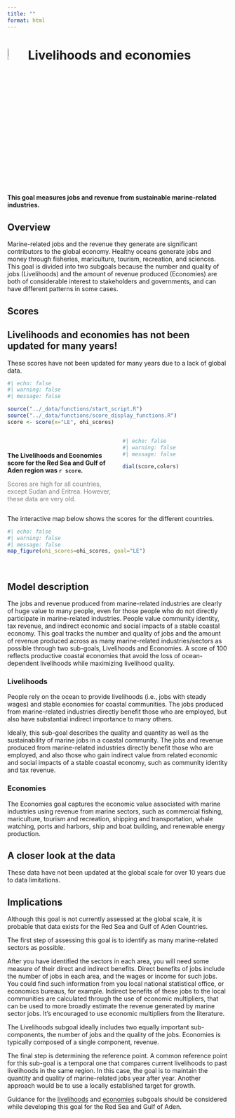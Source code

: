 ```yaml
---
title: ""
format: html
---
```


# ![](figs/livelihoods-and-economies.svg){width="8%" height="8%" color="red"} Livelihoods and economies

**This goal measures jobs and revenue from sustainable marine-related industries.**


## Overview

Marine-related jobs and the revenue they generate are significant contributors to the global economy. Healthy oceans generate jobs and money through fisheries, mariculture, tourism, recreation, and sciences. This goal is divided into two subgoals because the number and quality of jobs (Livelihoods) and the amount of revenue produced (Economies) are both of considerable interest to stakeholders and governments, and can have different patterns in some cases.

## Scores
::: {.callout-important}
## Livelihoods and economies has not been updated for many years!

These scores have not been updated for many years due to a lack of global data.

:::


```r
#| echo: false
#| warning: false
#| message: false

source("../_data/functions/start_script.R")
source("../_data/functions/score_display_functions.R")
score <- score(x="LE", ohi_scores)

```

::: columns
::: {.column width="50%"}
<br>

**The Livelihoods and Economies score for the Red Sea and Gulf of Aden region was `r score`.**

<span style="color: gray;">Scores are high for all countries, except Sudan and Eritrea. However, these data are very old.</span>
:::

::: {.column width="50%"}
```r
#| echo: false
#| warning: false
#| message: false

dial(score,colors)

```
:::
:::

The interactive map below shows the scores for the different countries.

```r
#| echo: false
#| warning: false
#| message: false
map_figure(ohi_scores=ohi_scores, goal="LE")

```

<br>

## Model description
The jobs and revenue produced from marine-related industries are clearly of huge value to many people, even for those people who do not directly participate in marine-related industries. People value community identity, tax revenue, and indirect economic and social impacts of a stable coastal economy. This goal tracks the number and quality of jobs and the amount of revenue produced across as many marine-related industries/sectors as possible through two sub-goals, Livelihoods and Economies. A score of 100 reflects productive coastal economies that avoid the loss of ocean-dependent livelihoods while maximizing livelihood quality.

### Livelihoods
People rely on the ocean to provide livelihoods (i.e., jobs with steady wages) and stable economies for coastal communities. The jobs produced from marine-related industries directly benefit those who are employed, but also have substantial indirect importance to many others.

Ideally, this sub-goal describes the quality and quantity as well as the sustainability of marine jobs in a coastal community. The jobs and revenue produced from marine-related industries directly benefit those who are employed, and also those who gain indirect value from related economic and social impacts of a stable coastal economy, such as community identity and tax revenue.

### Economies
The Economies goal captures the economic value associated with marine industries using revenue from marine sectors, such as commercial fishing, mariculture, tourism and recreation, shipping and transportation, whale watching, ports and harbors, ship and boat building, and renewable energy production.

## A closer look at the data

These data have not been updated at the global scale for over 10 years due to data limitations.

## Implications

Although this goal is not currently assessed at the global scale, it is probable that data exists for the Red Sea and Gulf of Aden Countries. 

The first step of assessing this goal is to identify as many marine-related sectors as possible. 

After you have identified the sectors in each area, you will need some measure of their direct and indirect benefits. Direct benefits of jobs include the number of jobs in each area, and the wages or income for such jobs. You could find such information from you local national statistical office, or economics bureaus, for example. Indirect benefits of these jobs to the local communities are calculated through the use of economic multipliers, that can be used to more broadly estimate the revenue generated by marine sector jobs. It’s encouraged to use economic multipliers from the literature.

The Livelihoods subgoal ideally includes two equally important sub-components, the number of jobs and the quality of the jobs. Economies is typically composed of a single component, revenue.  

The final step is determining the reference point. A common reference point for this sub-goal is a temporal one that compares current livelihoods to past livelihoods in the same region. In this case, the goal is to maintain the quantity and quality of marine-related jobs year after year. Another approach would be to use a locally established target for growth.

Guidance for the  [livelihoods](https://oceanhealthindex.org/guidance/livelihoods/) and [economies](https://oceanhealthindex.org/guidance/economies/) subgoals should be considered while developing this goal for the Red Sea and Gulf of Aden.  
